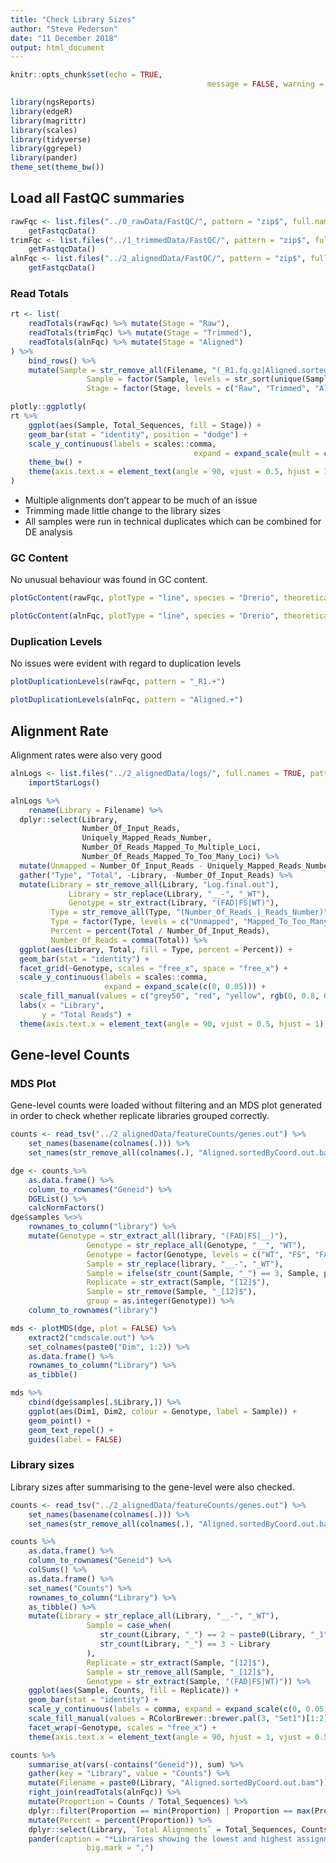 ```yaml
---
title: "Check Library Sizes"
author: "Steve Pederson"
date: "11 December 2018"
output: html_document
---
```


```r
knitr::opts_chunk$set(echo = TRUE,
											message = FALSE, warning = FALSE)
```

```r
library(ngsReports)
library(edgeR)
library(magrittr)
library(scales)
library(tidyverse)
library(ggrepel)
library(pander)
theme_set(theme_bw())
```

## Load all FastQC summaries

```r
rawFqc <- list.files("../0_rawData/FastQC/", pattern = "zip$", full.names = TRUE) %>%
	getFastqcData()
trimFqc <- list.files("../1_trimmedData/FastQC/", pattern = "zip$", full.names = TRUE) %>%
	getFastqcData()
alnFqc <- list.files("../2_alignedData/FastQC/", pattern = "zip$", full.names = TRUE) %>%
	getFastqcData()
```

### Read Totals

```r
rt <- list(
	readTotals(rawFqc) %>% mutate(Stage = "Raw"),
	readTotals(trimFqc) %>% mutate(Stage = "Trimmed"),
	readTotals(alnFqc) %>% mutate(Stage = "Aligned")
) %>%
	bind_rows() %>%
	mutate(Sample = str_remove_all(Filename, "(_R1.fq.gz|Aligned.sortedByCoord.out.bam)"),
				 Sample = factor(Sample, levels = str_sort(unique(Sample), numeric = TRUE)),
				 Stage = factor(Stage, levels = c("Raw", "Trimmed", "Aligned")))
```

```r
plotly::ggplotly(
rt %>%
	ggplot(aes(Sample, Total_Sequences, fill = Stage)) +
	geom_bar(stat = "identity", position = "dodge") +
	scale_y_continuous(labels = scales::comma, 
										 expand = expand_scale(mult = c(0, 0.05))) +
	theme_bw() +
	theme(axis.text.x = element_text(angle = 90, vjust = 0.5, hjust = 1))
)
```

- Multiple alignments don't appear to be much of an issue
- Trimming made little change to the library sizes
- All samples were run in technical duplicates which can be combined for DE analysis

### GC Content

No unusual behaviour was found in GC content.

```r
plotGcContent(rawFqc, plotType = "line", species = "Drerio", theoreticalType = "transcriptome")
```

```r
plotGcContent(alnFqc, plotType = "line", species = "Drerio", theoreticalType = "transcriptome", pattern = "Aligned.+")
```

### Duplication Levels

No issues were evident with regard to duplication levels

```r
plotDuplicationLevels(rawFqc, pattern = "_R1.+")
```

```r
plotDuplicationLevels(alnFqc, pattern = "Aligned.+")
```

## Alignment Rate

Alignment rates were also very good

```r
alnLogs <- list.files("../2_alignedData/logs/", full.names = TRUE, pattern = "final.out") %>%
	importStarLogs()
```

```r
alnLogs %>%
	rename(Library = Filename) %>%
  dplyr::select(Library, 
                Number_Of_Input_Reads,
                Uniquely_Mapped_Reads_Number, 
                Number_Of_Reads_Mapped_To_Multiple_Loci,
                Number_Of_Reads_Mapped_To_Too_Many_Loci) %>%
  mutate(Unmapped = Number_Of_Input_Reads - Uniquely_Mapped_Reads_Number - Number_Of_Reads_Mapped_To_Multiple_Loci - Number_Of_Reads_Mapped_To_Too_Many_Loci) %>%
  gather("Type", "Total", -Library, -Number_Of_Input_Reads) %>%
  mutate(Library = str_remove_all(Library, "Log.final.out"),
  			 Library = str_replace(Library, "__-", "_WT"),
  			 Genotype = str_extract(Library, "(FAD|FS|WT)"),
         Type = str_remove_all(Type, "(Number_Of_Reads_|_Reads_Number)"),
         Type = factor(Type, levels = c("Unmapped", "Mapped_To_Too_Many_Loci", "Mapped_To_Multiple_Loci", "Uniquely_Mapped")),
         Percent = percent(Total / Number_Of_Input_Reads),
         Number_Of_Reads = comma(Total)) %>%
  ggplot(aes(Library, Total, fill = Type, percent = Percent)) +
  geom_bar(stat = "identity") +
  facet_grid(~Genotype, scales = "free_x", space = "free_x") +
  scale_y_continuous(labels = scales::comma, 
                     expand = expand_scale(c(0, 0.05))) +
  scale_fill_manual(values = c("grey50", "red", "yellow", rgb(0, 0.8, 0.15))) +
  labs(x = "Library",
       y = "Total Reads") +
  theme(axis.text.x = element_text(angle = 90, vjust = 0.5, hjust = 1))
```


## Gene-level Counts

### MDS Plot

Gene-level counts were loaded without filtering and an MDS plot generated in order to check whether replicate libraries grouped correctly.

```r
counts <- read_tsv("../2_alignedData/featureCounts/genes.out") %>%
	set_names(basename(colnames(.))) %>%
	set_names(str_remove_all(colnames(.), "Aligned.sortedByCoord.out.bam"))
```

```r
dge <- counts %>% 
	as.data.frame() %>%
	column_to_rownames("Geneid") %>%
	DGEList() %>%
	calcNormFactors()
dge$samples %<>%
	rownames_to_column("library") %>%
	mutate(Genotype = str_extract_all(library, "(FAD|FS|__)"),
				 Genotype = str_replace_all(Genotype, "__", "WT"),
				 Genotype = factor(Genotype, levels = c("WT", "FS", "FAD")),
				 Sample = str_replace(library, "__-", "_WT"),
				 Sample = ifelse(str_count(Sample, "_") == 3, Sample, paste0(Sample, "_1")),
				 Replicate = str_extract(Sample, "[12]$"),
				 Sample = str_remove(Sample, "_[12]$"),
				 group = as.integer(Genotype)) %>%
	column_to_rownames("library")
```

```r
mds <- plotMDS(dge, plot = FALSE) %>%
	extract2("cmdscale.out") %>%
	set_colnames(paste0("Dim", 1:2)) %>%
	as.data.frame() %>%
	rownames_to_column("Library") %>%
	as_tibble() 
```


```r
mds %>%
	cbind(dge$samples[.$Library,]) %>%
	ggplot(aes(Dim1, Dim2, colour = Genotype, label = Sample)) +
	geom_point() +
	geom_text_repel() +
	guides(label = FALSE)
```

### Library sizes

Library sizes after summarising to the gene-level were also checked.

```r
counts <- read_tsv("../2_alignedData/featureCounts/genes.out") %>%
	set_names(basename(colnames(.))) %>%
	set_names(str_remove_all(colnames(.), "Aligned.sortedByCoord.out.bam")) 
```

```r
counts %>% 
	as.data.frame() %>%
	column_to_rownames("Geneid") %>%
	colSums() %>%
	as.data.frame() %>%
	set_names("Counts") %>%
	rownames_to_column("Library") %>%
	as_tibble() %>%
	mutate(Library = str_replace_all(Library, "__-", "_WT"),
				 Sample = case_when(
				 	str_count(Library, "_") == 2 ~ paste0(Library, "_1"),
				 	str_count(Library, "_") == 3 ~ Library
				 ),
				 Replicate = str_extract(Sample, "[12]$"),
				 Sample = str_remove_all(Sample, "_[12]$"),
				 Genotype = str_extract(Sample, "(FAD|FS|WT)")) %>%
	ggplot(aes(Sample, Counts, fill = Replicate)) +
	geom_bar(stat = "identity") +
	scale_y_continuous(labels = comma, expand = expand_scale(c(0, 0.05))) +
	scale_fill_manual(values = RColorBrewer::brewer.pal(3, "Set1")[1:2]) +
	facet_wrap(~Genotype, scales = "free_x") +
	theme(axis.text.x = element_text(angle = 90, hjust = 1, vjust = 0.5))
```

```r
counts %>%
	summarise_at(vars(-contains("Geneid")), sum) %>%
	gather(key = "Library", value = "Counts") %>%
	mutate(Filename = paste0(Library, "Aligned.sortedByCoord.out.bam")) %>%
	right_join(readTotals(alnFqc)) %>%
	mutate(Proportion = Counts / Total_Sequences) %>%
	dplyr::filter(Proportion == min(Proportion) | Proportion == max(Proportion)) %>%
	mutate(Percent = percent(Proportion)) %>%
	dplyr::select(Library, `Total Alignments` = Total_Sequences, Counts, Percent) %>%
	pander(caption = "*Libraries showing the lowest and highest assignment rate to genes as a percentage. All other samples were somewhere between these values for alignments assigned to genes during counting by `featureCounts`. This was considered to be normal*",
				 big.mark = ",")
```

